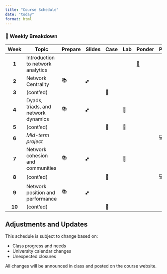 ```yaml
---
title: "Course Schedule"
date: "today"
format: html
---
```


### 📅 Weekly Breakdown

| Week   | Topic                               | Prepare | Slides | Case | Lab  | Ponder                                | Project |
| :----: | ----------------------------------- | ------- | ------ | ---- | ---- | ------------------------------------- | ------- |
| **1**  | Introduction to network analytics   |         |        |      |      | [🤔](../weeks/week-1/main.qmd#ponder) |         |
| **2**  | Network Centrality                  | 📚      | 🙾      |      |      |                                       |         |
| **3**  | (cont'ed)                           |         |        | 🙋   |      |                                       |         |
| **4**  | Dyads, triads, and network dynamics | 📚      | 🙾      |      | 🥼   |                                       |         |
| **5**  | (cont'ed)                           |         |        | 🙋   | 🥼   |                                       |         |
| **6**  | *Mid-term project*                  |         |        |      |      |                                       | 💻      |
| **7**  | Network cohesion and communities    | 📚      | 🙾      |      | 🥼   |                                       |         |
| **8**  | (cont'ed)                           |         |        | 🙋   |      |                                       | 💻      |
| **9**  | Network position and performance    | 📚      | 🙾      |      |      |                                       |         |
| **10** | (cont'ed)                           |         |        | 🙋   |      |                                       |         |

::: {.callout-note}
## Adjustments and Updates

This schedule is subject to change based on:

- Class progress and needs
- University calendar changes
- Unexpected closures

All changes will be announced in class and posted on the course website.
:::
